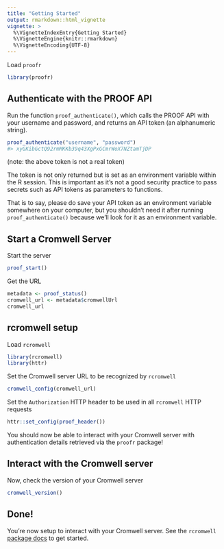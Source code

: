 ```yaml
---
title: "Getting Started"
output: rmarkdown::html_vignette
vignette: >
  %\VignetteIndexEntry{Getting Started}
  %\VignetteEngine{knitr::rmarkdown}
  %\VignetteEncoding{UTF-8}
---
```




Load `proofr`


```r
library(proofr)
```

## Authenticate with the PROOF API

Run the function `proof_authenticate()`, which calls the PROOF API with your username and password, and returns an API token (an alphanumeric string).


```r
proof_authenticate("username", "password")
#> xyGKibGctQ92rmMKKb39q43XgPxGCmrWoX7NZtamTjDP
```

(note: the above token is not a real token)

The token is not only returned but is set as an environment variable within the R session. This is important as it's not a good security practice to pass secrets such as API tokens as parameters to functions.

That is to say, please do save your API token as an environment variable somewhere on your computer, but you shouldn't need it after running `proof_authenticate()` because we'll look for it as an environment variable.

## Start a Cromwell Server

Start the server


```r
proof_start()
```

Get the URL


```r
metadata <- proof_status()
cromwell_url <- metadata$cromwellUrl
cromwell_url
```

## rcromwell setup

Load  `rcromwell`


```r
library(rcromwell)
library(httr)
```

Set the Cromwell server URL to be recognized by `rcromwell`


```r
cromwell_config(cromwell_url)
```

Set the `Authorization` HTTP header to be used in all `rcromwell` HTTP requests


```r
httr::set_config(proof_header())
```

You should now be able to interact with your Cromwell server with authentication details retrieved via the `proofr` package!

## Interact with the Cromwell server

Now, check the version of your Cromwell server


```r
cromwell_version()
```

## Done!

You're now setup to interact with your Cromwell server. See the `rcromwell` [package docs](https://getwilds.org/rcromwell/) to get started.
